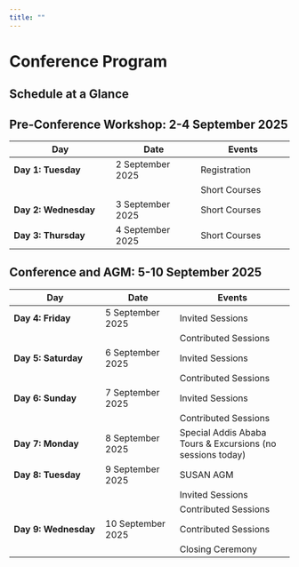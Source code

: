 ```yaml
---
title: ""
---
```


# Conference Program

## Schedule at a Glance

## Pre-Conference Workshop: 2-4 September 2025

| Day                          | Date                    | Events                     |
|------------------------------|-------------------------|----------------------------|
| **Day 1: Tuesday**           | 2 September 2025        | Registration               |
|                              |                         | Short Courses              |
| **Day 2: Wednesday**         | 3 September 2025        | Short Courses              |
| **Day 3: Thursday**          | 4 September 2025        | Short Courses              |

## Conference and AGM: 5-10 September 2025

| Day                          | Date                    | Events                               |
|------------------------------|-------------------------|--------------------------------------|
| **Day 4: Friday**            | 5 September 2025        | Invited Sessions                     |
|                              |                         | Contributed Sessions                 |
| **Day 5: Saturday**          | 6 September 2025        | Invited Sessions                     |
|                              |                         | Contributed Sessions                 |
| **Day 6: Sunday**            | 7 September 2025        | Invited Sessions                     |
|                              |                         | Contributed Sessions                 |
| **Day 7: Monday**            | 8 September 2025        | Special Addis Ababa Tours & Excursions (no sessions today) |
| **Day 8: Tuesday**           | 9 September 2025        | SUSAN AGM                            |
|                              |                         | Invited Sessions                     |
|                              |                         | Contributed Sessions                 |
| **Day 9: Wednesday**         | 10 September 2025       | Contributed Sessions                 |
|                              |                         | Closing Ceremony                     |
